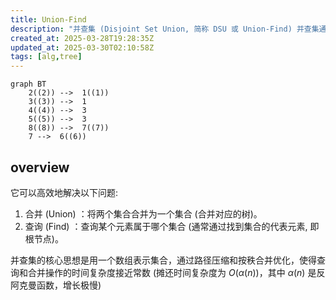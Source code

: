```yaml
---
title: Union-Find
description: "并查集 (Disjoint Set Union, 简称 DSU 或 Union-Find) 并查集通常实现为一个森林，其中每棵树表示一个集合 是一种用于处理动态连通性问题的数据结构。"
created_at: 2025-03-28T19:28:35Z
updated_at: 2025-03-30T02:10:58Z
tags: [alg,tree]
---
```


```mermaid
graph BT
    2((2)) -->  1((1))
    3((3)) -->  1
    4((4)) -->  3
    5((5)) -->  3
    8((8)) -->  7((7))
    7 -->  6((6))
```

## overview

它可以高效地解决以下问题: 
1. 合并 (Union) ：将两个集合合并为一个集合 (合并对应的树)。
2. 查询 (Find) ：查询某个元素属于哪个集合 (通常通过找到集合的代表元素, 即根节点)。 

并查集的核心思想是用一个数组表示集合，通过路径压缩和按秩合并优化，使得查询和合并操作的时间复杂度接近常数 (摊还时间复杂度为 $O(\alpha(n))$，其中 $\alpha(n)$ 是反阿克曼函数，增长极慢) 